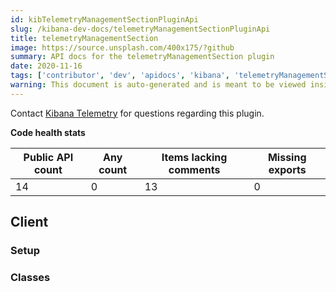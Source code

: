 ```yaml
---
id: kibTelemetryManagementSectionPluginApi
slug: /kibana-dev-docs/telemetryManagementSectionPluginApi
title: telemetryManagementSection
image: https://source.unsplash.com/400x175/?github
summary: API docs for the telemetryManagementSection plugin
date: 2020-11-16
tags: ['contributor', 'dev', 'apidocs', 'kibana', 'telemetryManagementSection']
warning: This document is auto-generated and is meant to be viewed inside our experimental, new docs system. Reach out in #docs-engineering for more info.
---
```




Contact [Kibana Telemetry](https://github.com/orgs/elastic/teams/kibana-telemetry) for questions regarding this plugin.

**Code health stats**

| Public API count  | Any count | Items lacking comments | Missing exports | 
|-------------------|-----------|------------------------|-----------------|
| 14 | 0 | 13 | 0 |

## Client

### Setup
<DocDefinitionList data={[telemetryManagementSectionObj.client.setup]}/>

### Classes
<DocDefinitionList data={telemetryManagementSectionObj.client.classes}/>

